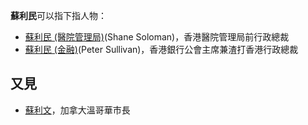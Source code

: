 '''蘇利民'''可以指下指人物：
*[[蘇利民_(醫院管理局)|蘇利民 (醫院管理局)]](Shane Soloman)，香港醫院管理局前行政總裁
*[[蘇利民_(金融)|蘇利民 (金融)]](Peter Sullivan)，香港銀行公會主席兼渣打香港行政總裁

==又見==
*[[蘇利文|蘇利文]]，加拿大溫哥華市長
{{disambig|L|cat=三字苏姓人名消歧义}}